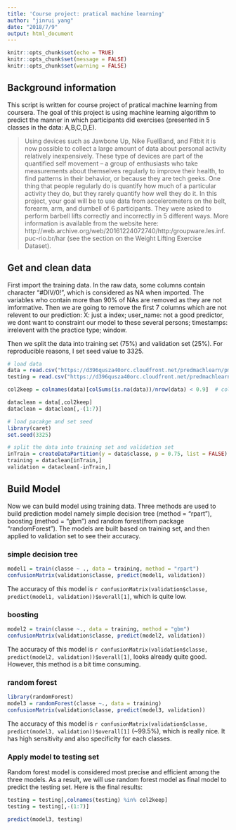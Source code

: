 ```yaml
---
title: 'Course project: pratical machine learning'
author: "jinrui yang"
date: "2018/7/9"
output: html_document
---
```


```r
knitr::opts_chunk$set(echo = TRUE)
knitr::opts_chunk$set(message = FALSE)
knitr::opts_chunk$set(warning = FALSE)
```


## Background information

This script is written for course project of pratical machine learning from coursera. The goal of this project is using machine learning algorithm to predict the manner in which participants did exercises (presented in 5 classes in the data: A,B,C,D,E). 

>Using devices such as Jawbone Up, Nike FuelBand, and Fitbit it is now possible to collect a large amount of data about personal activity relatively inexpensively. These type of devices are part of the quantified self movement – a group of enthusiasts who take measurements about themselves regularly to improve their health, to find patterns in their behavior, or because they are tech geeks. One thing that people regularly do is quantify how much of a particular activity they do, but they rarely quantify how well they do it. In this project, your goal will be to use data from accelerometers on the belt, forearm, arm, and dumbell of 6 participants. They were asked to perform barbell lifts correctly and incorrectly in 5 different ways. More information is available from the website here: http://web.archive.org/web/20161224072740/http:/groupware.les.inf.puc-rio.br/har (see the section on the Weight Lifting Exercise Dataset).


## Get and clean data

First import the training data. In the raw data, some columns contain character "#DIV/0!", which is considered as NA when imported. The variables who contain more than 90% of NAs are removed as they are not imformative. Then we are going to remove the first 7 columns which are not relevent to our prediction: X: just a index; user_name: not a good predictor, we dont want to constraint our model to these several persons; timestamps: irrelevent with the practice type; window.

Then we split the data into training set (75%) and validation set (25%). For reproducible reasons, I set seed value to 3325. 

```r

# load data
data = read.csv("https://d396qusza40orc.cloudfront.net/predmachlearn/pml-training.csv", na.strings = c("NA","","#DIV/0!"))
testing = read.csv("https://d396qusza40orc.cloudfront.net/predmachlearn/pml-testing.csv", na.strings = c("NA", "", "#DIV/0!"))

col2keep = colnames(data)[colSums(is.na(data))/nrow(data) < 0.9]  # column needs to keep

dataclean = data[,col2keep]
dataclean = dataclean[,-(1:7)]

# load pacakge and set seed
library(caret)
set.seed(3325)

# split the data into training set and validation set
inTrain = createDataPartition(y = data$classe, p = 0.75, list = FALSE)
training = dataclean[inTrain,]
validation = dataclean[-inTrain,]

```

## Build Model

Now we can build model using training data. Three methods are used to build prediction model namely simple decision tree (method = "rpart"), boosting (method = "gbm") and random forest(from package "randomForest"). The models are built based on training set, and then applied to validation set to see their accuracy. 

### simple decision tree
```r
model1 = train(classe ~ ., data = training, method = "rpart")
confusionMatrix(validation$classe, predict(model1, validation))
```

The accuracy of this model is `r confusionMatrix(validation$classe, predict(model1, validation))$overall[1]`, which is quite low. 

### boosting
```r
model2 = train(classe ~., data = training, method = "gbm")
confusionMatrix(validation$classe, predict(model2, validation))
```

The accuracy of this model is `r confusionMatrix(validation$classe, predict(model2, validation))$overall[1]`, looks already quite good. However, this method is a bit time consuming. 

### random forest

```r
library(randomForest)
model3 = randomForest(classe ~., data = training)
confusionMatrix(validation$classe, predict(model3, validation))
```

The accuracy of this model is `r confusionMatrix(validation$classe, predict(model3, validation))$overall[1]` (~99.5%), which is really nice. It has high sensitivity and also specificity for each classes. 

### Apply model to testing set

Random forest model is considered most precise and efficient among the three models. As a result, we will use random forest model as final model to predict the testing set. Here is the final results:
```r

testing = testing[,colnames(testing) %in% col2keep]
testing = testing[,-(1:7)]

predict(model3, testing)

```
